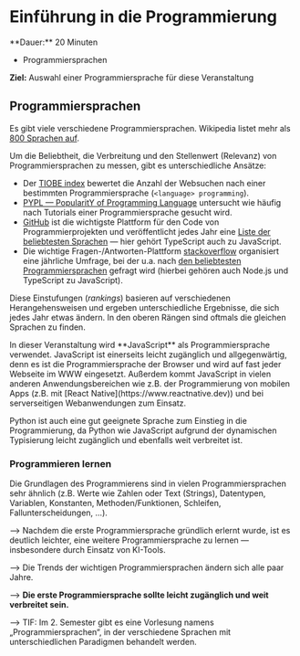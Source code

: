 
# Einführung in die Programmierung

<Callout>
  **Dauer:** 20 Minuten

  - Programmiersprachen

  **Ziel:** Auswahl einer Programmiersprache für diese Veranstaltung
</Callout>

## Programmiersprachen

Es gibt viele verschiedene Programmiersprachen. Wikipedia listet
mehr als [800 Sprachen auf](https://en.wikipedia.org/wiki/List_of_programming_languages).

Um die Beliebtheit, die Verbreitung und den Stellenwert (Relevanz)
von Programmiersprachen zu messen, gibt es unterschiedliche 
Ansätze:

- Der [TIOBE index](https://tiobe.com/tiobe-index/) bewertet die Anzahl der Websuchen nach einer bestimmten Programmiersprache (`<language> programming`).
- [PYPL — PopularitY of Programming Language](https://pypl.github.io/) untersucht wie häufig nach Tutorials einer Programmiersprache gesucht wird. 
- [GitHub](https://github.com) ist die wichtigste Plattform für den Code von Programmierprojekten und veröffentlicht jedes Jahr eine [Liste der beliebtesten Sprachen](https://octoverse.github.com/) &mdash; hier gehört TypeScript auch zu JavaScript.
- Die wichtige Fragen-/Antworten-Plattform [stackoverflow](https://stackoverflow.com) organisiert eine jährliche Umfrage, bei der u.a. nach [den beliebtesten Programmiersprachen](https://survey.stackoverflow.co/2024/technology#1-programming-scripting-and-markup-languages) gefragt wird (hierbei gehören auch Node.js und TypeScript zu JavaScript).

Diese Einstufungen (_rankings_) basieren auf verschiedenen Herangehensweisen 
und ergeben unterschiedliche Ergebnisse, die sich jedes Jahr etwas ändern. 
In den oberen Rängen sind oftmals die gleichen Sprachen zu finden.

<Callout type="info">
In dieser Veranstaltung wird **JavaScript** als Programmiersprache
verwendet. JavaScript ist einerseits leicht zugänglich und
allgegenwärtig, denn es ist die Programmiersprache der Browser
und wird auf fast jeder Webseite im WWW eingesetzt. Außerdem
kommt JavaScript in vielen anderen Anwendungsbereichen wie z.B. 
der Programmierung von mobilen Apps 
(z.B. mit [React Native](https://www.reactnative.dev)) und
bei serverseitigen Webanwendungen zum Einsatz.

Python ist auch eine gut geeignete Sprache zum Einstieg in
die Programmierung, da Python wie JavaScript aufgrund der 
dynamischen Typisierung leicht zugänglich und ebenfalls weit 
verbreitet ist. 
</Callout>


### Programmieren lernen

Die Grundlagen des Programmierens sind in vielen 
Programmiersprachen sehr ähnlich (z.B. Werte wie Zahlen oder
Text (Strings), Datentypen, Variablen, Konstanten, 
Methoden/Funktionen, Schleifen, Fallunterscheidungen, …).

&xrarr; Nachdem die erste Programmiersprache gründlich erlernt 
wurde, ist es deutlich leichter, eine weitere Programmiersprache zu 
lernen &mdash; insbesondere durch Einsatz von KI-Tools.

&xrarr; Die Trends der wichtigen Programmiersprachen ändern sich 
alle paar Jahre.

&xrarr; **Die erste Programmiersprache sollte leicht zugänglich und weit verbreitet sein.**

&xrarr; TIF: Im 2. Semester gibt es eine Vorlesung namens „Programmiersprachen“, in der verschiedene Sprachen mit unterschiedlichen Paradigmen behandelt werden.

